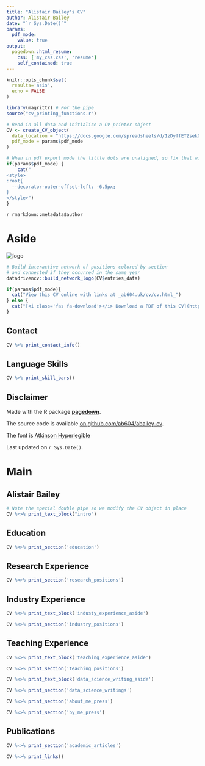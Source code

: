 ```yaml
---
title: "Alistair Bailey's CV"
author: Alistair Bailey
date: "`r Sys.Date()`"
params:
  pdf_mode:
    value: true
output:
  pagedown::html_resume:
    css: ['my_css.css', 'resume']
    self_contained: true
---
```


```r
knitr::opts_chunk$set(
  results='asis', 
  echo = FALSE
)

library(magrittr) # For the pipe
source("cv_printing_functions.r")

# Read in all data and initialize a CV printer object
CV <- create_CV_object(
  data_location = "https://docs.google.com/spreadsheets/d/1zDyffETZsek0j0qJRB1dmuIieEgr8f9czWP8uEuB74M",  
  pdf_mode = params$pdf_mode
)

```


```r
# When in pdf export mode the little dots are unaligned, so fix that with some conditional CSS.
if(params$pdf_mode) {
    cat("
<style>
:root{
  --decorator-outer-offset-left: -6.5px;
}
</style>")
}
```

::: {.header-block}
::: {.header-block-inner}
::: {.title}
`r rmarkdown::metadata$author`
:::
:::
:::


# Aside

![logo](logo.jpg)<!--{width="90%",height ="90%"}-->

```r
# Build interactive network of positions colored by section
# and connected if they occurred in the same year
datadrivencv::build_network_logo(CV$entries_data)
```


```r
if(params$pdf_mode){
  cat("View this CV online with links at _ab604.uk/cv/cv.html_")
} else {
  cat("[<i class='fas fa-download'></i> Download a PDF of this CV](https://ab604.uk/cv/bailey_cv.pdf)")
}
```

Contact {#contact}
--------------------------------------------------------------------------------

```r
CV %>% print_contact_info()
```



Language Skills {#skills}
--------------------------------------------------------------------------------

```r
CV %>% print_skill_bars()
```



Disclaimer {#disclaimer}
--------------------------------------------------------------------------------

Made with the R package [**pagedown**](https://github.com/rstudio/pagedown).

The source code is available [on github.com/ab604/abailey-cv](https://github.com/ab604/abailey-cv).

The font is [Atkinson Hyperlegible](https://fonts.google.com/specimen/Atkinson+Hyperlegible)

Last updated on `r Sys.Date()`.



Main
================================================================================

Alistair Bailey {#title}
--------------------------------------------------------------------------------

```r
# Note the special double pipe so we modify the CV object in place
CV %<>% print_text_block("intro") 
```



Education {data-icon=graduation-cap data-concise=true}
--------------------------------------------------------------------------------

```r
CV %<>% print_section('education')
```



Research Experience {data-icon=laptop}
--------------------------------------------------------------------------------

```r
CV %<>% print_section('research_positions')
```



Industry Experience {data-icon=suitcase}
--------------------------------------------------------------------------------

::: aside
```r
CV %<>% print_text_block('industy_experience_aside')
```
:::

```r
CV %<>% print_section('industry_positions')
```

<!-- These breaks just force a new page so section doesnt get cut off -->
\newpage

Teaching Experience {data-icon=chalkboard-teacher}
--------------------------------------------------------------------------------

::: aside
```r
CV %<>% print_text_block('teaching_experience_aside')
```
:::

```r
CV %<>% print_section('teaching_positions')
```



<!-- Selected Data Science Writing {data-icon=chart-line} -->
<!-- -------------------------------------------------------------------------------- -->

::: aside
```r
CV %<>% print_text_block('data_science_writing_aside')
```
:::

```r
CV %<>% print_section('data_science_writings')
```



<!-- Selected Press (About)  {data-icon=newspaper} -->
<!-- -------------------------------------------------------------------------------- -->

```r
CV %<>% print_section('about_me_press')
```


<!-- Selected Press (By)  {data-icon=newspaper} -->
<!-- -------------------------------------------------------------------------------- -->

```r
CV %<>% print_section('by_me_press')
```

\newpage

Publications {data-icon=book}
--------------------------------------------------------------------------------

```r
CV %<>% print_section('academic_articles')
```



```r
CV %<>% print_links()
```

